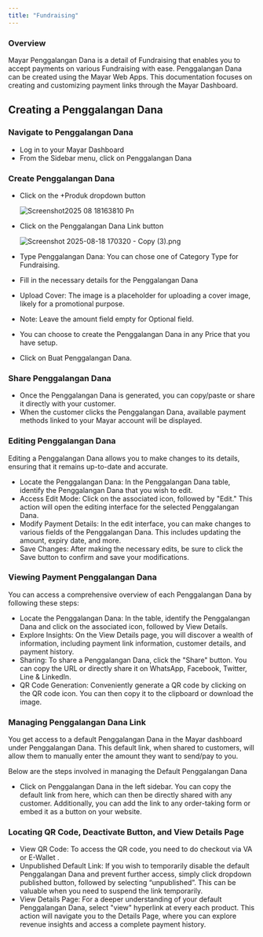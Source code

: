 ```yaml
---
title: "Fundraising"
---
```


### Overview

Mayar Penggalangan Dana is a  detail of Fundraising that enables you to accept payments on various Fundraising with ease. Penggalangan Dana can be created using the Mayar Web Apps. This documentation focuses on creating and customizing payment links through the Mayar Dashboard.

## Creating a Penggalangan Dana

### Navigate to Penggalangan Dana

- Log in to your Mayar Dashboard
- From the Sidebar menu, click on Penggalangan Dana

### Create Penggalangan Dana

- Click on the \+Produk dropdown button

  ![Screenshot2025 08 18163810 Pn](/images/Screenshot2025-08-18163810.png)
- Click on the Penggalangan Dana Link button

  ![Screenshot 2025-08-18 170320 - Copy (3).png](/images/Screenshot2025-08-18170320-Copy\(3\).png)
- Type Penggalangan Dana: You can chose one of Category Type for Fundraising.
- Fill in the necessary details for the Penggalangan Dana
- Upload Cover: The image is a placeholder for uploading a cover image, likely for a promotional purpose.
- Note: Leave the amount field empty for Optional field.
- You can choose to create the Penggalangan Dana in any Price that you have setup.
- Click on Buat Penggalangan Dana.

### Share Penggalangan Dana

- Once the Penggalangan Dana is generated, you can copy/paste or share it directly with your customer.
- When the customer clicks the Penggalangan Dana, available payment methods linked to your Mayar account will be displayed.

### Editing Penggalangan Dana

Editing a Penggalangan Dana allows you to make changes to its details, ensuring that it remains up-to-date and accurate.

- Locate the Penggalangan Dana: In the Penggalangan Dana table, identify the Penggalangan Dana that you wish to edit.
- Access Edit Mode: Click on the associated icon, followed by "Edit." This action will open the editing interface for the selected Penggalangan Dana.
- Modify Payment Details: In the edit interface, you can make changes to various fields of the Penggalangan Dana. This includes updating the amount, expiry date, and more.
- Save Changes: After making the necessary edits, be sure to click the Save button to confirm and save your modifications.

### Viewing Payment Penggalangan Dana

You can access a comprehensive overview of each Penggalangan Dana by following these steps:

- Locate the Penggalangan Dana: In the table, identify the Penggalangan Dana and click on the associated icon, followed by View Details.
- Explore Insights: On the View Details page, you will discover a wealth of information, including payment link information, customer details, and payment history.
- Sharing: To share a Penggalangan Dana, click the "Share" button. You can copy the URL or directly share it on WhatsApp, Facebook, Twitter, Line & LinkedIn.
- QR Code Generation: Conveniently generate a QR code by clicking on the QR code icon. You can then copy it to the clipboard or download the image.

### Managing Penggalangan Dana Link

You get access to a default Penggalangan Dana in the Mayar dashboard under Penggalangan Dana. This default link, when shared to customers, will allow them to manually enter the amount they want to send/pay to you.

Below are the steps involved in managing the Default Penggalangan Dana

- Click on Penggalangan Dana in the left sidebar. You can copy the default link from here, which can then be directly shared with any customer. Additionally, you can add the link to any order-taking form or embed it as a button on your website.

### Locating QR Code, Deactivate Button, and View Details Page

- View QR Code: To access the QR code, you need to do checkout via VA or E-Wallet .
- Unpublished Default Link: If you wish to temporarily disable the default Penggalangan Dana and prevent further access, simply click dropdown published button, followed by selecting “unpublished”. This can be valuable when you need to suspend the link temporarily.
- View Details Page: For a deeper understanding of your default Penggalangan Dana, select "view" hyperlink at every each product. This action will navigate you to the Details Page, where you can explore revenue insights and access a complete payment history.